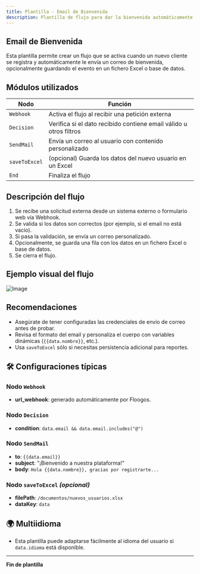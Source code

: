 ```yaml
---
title: Plantilla - Email de Bienvenida
description: Plantilla de flujo para dar la bienvenida automáticamente a un nuevo cliente o usuario.
---
```


## Email de Bienvenida

Esta plantilla permite crear un flujo que se activa cuando un nuevo cliente se registra y automáticamente le envía un correo de bienvenida, opcionalmente guardando el evento en un fichero Excel o base de datos.

## Módulos utilizados

| Nodo         | Función                                                                 |
|--------------|-------------------------------------------------------------------------|
| `Webhook`    | Activa el flujo al recibir una petición externa                        |
| `Decision`   | Verifica si el dato recibido contiene email válido u otros filtros     |
| `SendMail`   | Envía un correo al usuario con contenido personalizado                 |
| `saveToExcel`| (opcional) Guarda los datos del nuevo usuario en un Excel              |
| `End`        | Finaliza el flujo                                                      |


## Descripción del flujo
1. Se recibe una solicitud externa desde un sistema externo o formulario web vía Webhook.
2. Se valida si los datos son correctos (por ejemplo, si el email no está vacío).
3. Si pasa la validación, se envía un correo personalizado.
4. Opcionalmente, se guarda una fila con los datos en un fichero Excel o base de datos.
5. Se cierra el flujo.


## Ejemplo visual del flujo
![Image](../../../../assets/welcome-email-esquema.jpg)


## Recomendaciones
- Asegúrate de tener configuradas las credenciales de envío de correo antes de probar.
- Revisa el formato del email y personaliza el cuerpo con variables dinámicas (`{{data.nombre}}`, etc.).
- Usa `saveToExcel` sólo si necesitas persistencia adicional para reportes.


## 🛠 Configuraciones típicas

### Nodo `Webhook`
- **url_webhook**: generado automáticamente por Floogos.

### Nodo `Decision`
- **condition**: `data.email && data.email.includes("@")`

### Nodo `SendMail`
- **to**: `{{data.email}}`
- **subject**: "¡Bienvenido a nuestra plataforma!"
- **body**: `Hola {{data.nombre}}, gracias por registrarte...`

### Nodo `saveToExcel` *(opcional)*
- **filePath**: `/documentos/nuevos_usuarios.xlsx`
- **dataKey**: `data`


## 🌍 Multiidioma
- Esta plantilla puede adaptarse fácilmente al idioma del usuario si `data.idioma` está disponible.


---
**Fin de plantilla**
